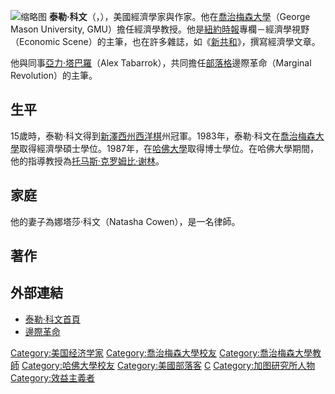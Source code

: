 {{expand|time=2010-12-08T06:01:50+00:00}}
[[File:Tyler_Cowen_1.jpg|缩略图]]
'''泰勒·科文'''（{{lang|en|Tyler Cowen}}，{{bd|1962年|1月21日|||catIdx=Cowen, Tyler}}），美國經濟學家與作家。他在[[喬治梅森大學|喬治梅森大學]]（George Mason University, GMU）擔任經濟學教授。他是[[紐約時報|紐約時報]]專欄－經濟學視野（Economic Scene）的主筆，也在許多雜誌，如《[[新共和|新共和]]》，撰寫經濟學文章。

他與同事[[亞力·塔巴羅|亞力·塔巴羅]]（Alex Tabarrok），共同擔任[[部落格|部落格]]邊際革命（Marginal Revolution）的主筆。
==生平==
15歲時，泰勒·科文得到[[新澤西州|新澤西州]][[西洋棋|西洋棋]]州冠軍。1983年，泰勒·科文在[[喬治梅森大學|喬治梅森大學]]取得經濟學碩士學位。1987年，在[[哈佛大學|哈佛大學]]取得博士學位。在哈佛大學期間，他的指導教授為[[托马斯·克罗姆比·谢林|托马斯·克罗姆比·谢林]]。

==家庭==
他的妻子為娜塔莎·科文（Natasha Cowen），是一名律師。
==著作==

==外部連結==
*[http://www.gmu.edu/centers/publicchoice/faculty%20pages/Tyler/ 泰勒·科文首頁] {{Wayback|url=http://www.gmu.edu/centers/publicchoice/faculty%20pages/Tyler/ |date=20110606020822 }}
*[http://www.marginalrevolution.com 邊際革命] {{Wayback|url=http://www.marginalrevolution.com/ |date=20200911172944 }}

{{Authority control}}

{{DEFAULTSORT:Cowen, Tyler}}
[[Category:美国经济学家|Category:美国经济学家]]
[[Category:喬治梅森大學校友|Category:喬治梅森大學校友]]
[[Category:喬治梅森大學教師|Category:喬治梅森大學教師]]
[[Category:哈佛大學校友|Category:哈佛大學校友]]
[[Category:美國部落客|Category:美國部落客]]
[[Category:比特幣評論員|C]]
[[Category:加图研究所人物|Category:加图研究所人物]]
[[Category:效益主義者|Category:效益主義者]]